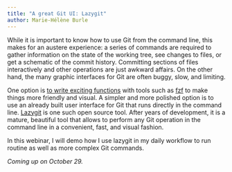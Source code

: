```yaml
---
title: "A great Git UI: Lazygit"
author: Marie-Hélène Burle
---
```


:::{.def}

While it is important to know how to use Git from the command line, this makes for an austere experience: a series of commands are required to gather information on the state of the working tree, see changes to files, or get a schematic of the commit history. Committing sections of files interactively and other operations are just awkward affairs. On the other hand, the many graphic interfaces for Git are often buggy, slow, and limiting.

One option is [to write exciting functions](../bash/wb_tools1.qmd) with tools such as [fzf](https://github.com/junegunn/fzf) to make things more friendly and visual. A simpler and more polished option is to use an already built user interface for Git that runs directly in the command line. [Lazygit](https://github.com/jesseduffield/lazygit) is one such open source tool. After years of development, it is a mature, beautiful tool that allows to perform any Git operation in the command line in a convenient, fast, and visual fashion.

In this webinar, I will demo how I use lazygit in my daily workflow to run routine as well as more complex Git commands.

:::

*Coming up on October 29.*
<!-- [Slides](wb_lazygit_slides.qmd){.btn .btn-outline-primary} [(Click and wait: this reveal.js presentation may take a little time to load.)]{.inlinenote} -->
<!-- <br><br> -->

<!-- {{< video https://www.youtube.com/embed/ >}} -->
